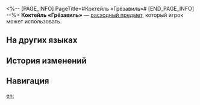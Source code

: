 <%-- [PAGE_INFO]
PageTitle=#Коктейль «Грёзавиль»#
[END_PAGE_INFO] --%>
{{Расходный предмет Инфобокс
|id          = 408620
|Изображения = Предмет Коктейль «Грёзавиль».png
|Тип         = Расходные предметы силы атаки
|Редкость    = 3
|Эффект      = В следующем бою даёт всем союзникам один из следующих эффектов:<br />Фруктовый торнадо Часика повышает силу атаки на 36%;<br />Жемчужный чай Хану повышает крит. шанс на 18%;<br />Мандариновый латте Газировки повышает крит. урон на 36%.
|Описание    = Напиток, посвящённый Грёзавилю, который продают только в Тематическом парке Студии «Часы». Количество ограничено. Вкусы всегда разные, но одинаково впечатляющие.
|Рецепт      = 
|Источник1   = [[Тематический ресторан Грёзавиля]]
|Источник2   = 
|Источник3   = 
}}
{{Описание|''«Что это за вкус?! Такой странный... Но я ещё хочу!»''}}
'''Коктейль «Грёзавиль»''' — [[расходный предмет]], который игрок может использовать.

==На других языках==
{{На других языках
|en   = Dreamville Special
|zhs  = 美梦小镇特调
|zht  = 美夢小鎮特調
|ja   = ドリームタウンスペシャル
|ko   = 좋은꿈 마을 스페셜 블렌드
|es   = Mezcla especial de Villa Ensueño
|fr   = Spécialité de Rêvopolis
|ru   = Коктейль «Грёзавиль»
|th   = Dreamville Special
|vi   = Thức Uống Đặc Sắc Thị Trấn Mộng Đẹp
|de   = Traumstadt Spezial
|id   = Dreamville Special
|pt   = Especial de Sonhópolis
}}

==История изменений==
{{История изменений|3.5}}

==Навигация==
{{Расходные предметы Навбокс}}

[[en:]]